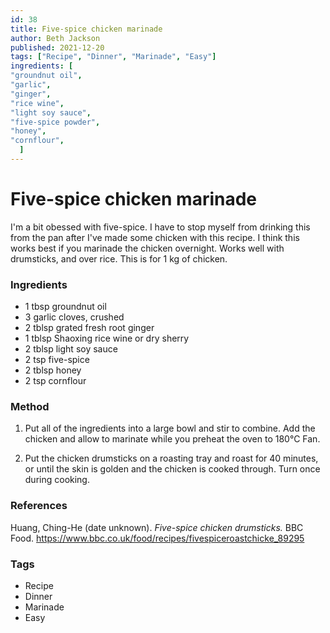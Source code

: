 ```yaml
---
id: 38
title: Five-spice chicken marinade
author: Beth Jackson
published: 2021-12-20
tags: ["Recipe", "Dinner", "Marinade", "Easy"]
ingredients: [
"groundnut oil",
"garlic",
"ginger",
"rice wine",
"light soy sauce",
"five-spice powder",
"honey",
"cornflour",
  ]
---
```


# Five-spice chicken marinade

<BlogTextWrapper>

I'm a bit obessed with five-spice. I have to stop myself from drinking this from the pan after I've made some chicken with this recipe. I think this works best if you marinade the chicken overnight. Works well with drumsticks, and over rice. This is for 1 kg of chicken.

</BlogTextWrapper>

<BlogTextWrapper>

### Ingredients

- 1 tbsp groundnut oil
- 3 garlic cloves, crushed
- 2 tblsp grated fresh root ginger
- 1 tblsp Shaoxing rice wine or dry sherry
- 2 tblsp light soy sauce
- 2 tsp five-spice
- 2 tblsp honey
- 2 tsp cornflour

</BlogTextWrapper>

<BlogTextWrapper>

### Method

1. Put all of the ingredients into a large bowl and stir to combine. Add the chicken and allow to marinate while you preheat the oven to 180°C Fan.

2. Put the chicken drumsticks on a roasting tray and roast for 40 minutes, or until the skin is golden and the chicken is cooked through. Turn once during cooking.

<Timer inputHours={0} inputMinutes={40} inputSeconds={0} />

</BlogTextWrapper>

<BlogTextWrapper>

### References

Huang, Ching-He (date unknown). _Five-spice chicken drumsticks._ BBC Food. https://www.bbc.co.uk/food/recipes/fivespiceroastchicke_89295

</BlogTextWrapper>

<BlogTextWrapper>

### Tags

- Recipe
- Dinner
- Marinade
- Easy

</BlogTextWrapper>
